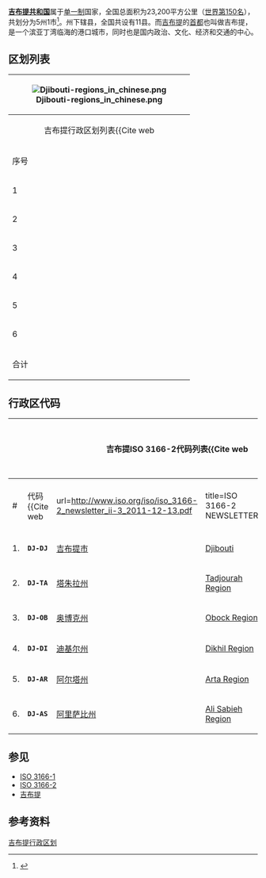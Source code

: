 {{Link style|time=2015-12-11T08:42:05+00:00}}
{{noteTA
|G1=地名
}}

'''[[吉布提共和国|吉布提共和国]]'''属于[[单一制|单一制]]国家，全国总面积为23,200平方公里（[[国家面积列表|世界第150名]]），共划分为5州1市<ref>{{Cite web |url=https://www.cia.gov/library/publications/the-world-factbook/geos/dj.html |title=World Factbook-DJIBOUTI-Government-Administrative divisions |accessdate=2014-07-07 |author= |last= |first= |authorlink= |coauthors= |date= |year= |month= |format= |work= |publisher=[[中央情报局|中央情报局]] |pages= |language=en |doi= |archiveurl=https://web.archive.org/web/20140702024855/https://www.cia.gov/library/publications/the-world-factbook/geos/dj.html |archivedate=2014-07-02 |quote=DJIBOUTI：6 districts (cercles, singular - cercle); Ali Sabieh, Arta, Dikhil, Djibouti, Obock, Tadjourah |deadurl=yes }}</ref>。州下辖县，全国共设有11县。而[[吉布提|吉布提]]的[[首都|首都]]也叫做吉布提，是一个滨亚丁湾临海的港口城市，同时也是国内政治、文化、经济和交通的中心。

== 区划列表 ==

{{参见|吉布提城市列表}}

{| class="wikitable sortable"
|-
!colspan="7"|[[File:Djibouti-regions_in_chinese.png|thumb]]
|-
!colspan="7" align=center|吉布提行政区划列表<ref>{{Cite web 
 |url=http://www.presidence.dj/LES%20TEXTES/arr0278pr03.htm 
 |title=Arrêté n°2003-0278/PR/MID portant création d’un nouveau arrondissement et délimitant les circonscriptions administratives. 
 |accessdate=2014-07-13 
 |author=ISMAÏL OMAR GUELLEH 
 |last= 
 |first= 
 |authorlink= 
 |coauthors= 
 |date=09 avril 2003. 
 |year= 
 |month= 
 |trans_title= 
 |format= 
 |work=LE PRÉSIDENT DE LA RÉPUBLIQUE, CHEF DU GOUVERNEMENT 
 |publisher= 
 |pages= 
 |language=fr 
 |doi= 
 |archiveurl=https://web.archive.org/web/20130405095833/http://www.presidence.dj/LES%20TEXTES/arr0278pr03.htm 
 |archivedate=2013-04-05 
 |quote= 
 |deadurl=yes 
 }}</ref>
|-
!序号!!区名!!法文!!首府!!法文!!面积<br><small>(平方公里)</small>!!人口<ref>{{Cite web
|url= http://www.ministere-finances.dj/Nouveau%20dossier%20(8)/SITE%20OFFICIEL%20DE%20LA%20REPUBLIQUE%20DE%20DJIBOUTI.mht
|title= Journal Officiel de la République de Djibouti
|accessdate= 2014-07-12
|author= ISMAÏL OMAR GUELLEH
|last= 
|first= 
|authorlink= 
|coauthors= 
|date= 2010-03-23
|year= 
|month= 
|trans_title= 
|format= 
|work= 
|publisher= 
|pages= 
|language= fr
|doi= 
|archiveurl= https://web.archive.org/web/20201114211725/http://www.ministere-finances.dj/Nouveau%20dossier%20(8)/SITE%20OFFICIEL%20DE%20LA%20REPUBLIQUE%20DE%20DJIBOUTI.mht
|archivedate= 2020-11-14
|quote= 
|dead-url= no
}}</ref><br><small>（2010年）</small>
|-
| 1  || [[吉布提市|吉布提市]]<br><small>(首都)</small> || [[:fr:Djibouti_(ville)|Djibouti]] || [[吉布提市|吉布提市]] || [[:fr:Djibouti_(ville)|Djibouti]] || 200 || 475,322
|-
| 2  || [[阿里萨比州|阿里萨比州]] || [[:fr:Région_d'Ali_Sabieh|Région d'Ali Sabieh]] || [[阿里萨比耶|阿里萨比耶]] || [[:fr:Ali_Sabieh|Ali Sabieh]] || 2,200 || 86,949
|-
| 3  || [[阿尔塔州_(吉布提)|阿尔塔州]] || [[:fr:Région_d'Arta|Région d'Arta]]|| [[阿尔塔|阿尔塔]] || [[:fr:Arta_(Djibouti)|Arta]] || 1,800 || 42,380
|-
| 4  || [[迪基尔州|迪基尔州]] || [[:fr:Région_de_Dikhil|Région de Dikhil]] || [[迪基勒|迪基勒]] || [[:fr:Dikhil|Dikhil]] || 7,200 || 88,948
|-
| 5  || [[塔朱拉州|塔朱拉州]] || [[:fr:Région_de_Tadjourah|Région de Tadjourah]] || [[塔朱拉|塔朱拉]] || [[:fr:Tadjourah_(Djibouti)|Tadjourah]] || 7,100  || 86,704 
|-
| 6  || [[奥博克州|奥博克州]] || [[:fr:Région_d'Obock|Région d'Obock]] || [[奥博克|奥博克]] || [[:fr:Obock|Obock]]|| 4,700 || 37,856
|-
|合计 || [[吉布提共和国|吉布提共和国]] ||[[:fr:République_de_Djibouti|République de Djibouti]] || || ||'''23,200'''|| '''818,159'''
|}

== 行政区代码 ==

{{参见|ISO 3166-2:DJ}}

{| class="wikitable sortable"
!colspan="5"|吉布提ISO 3166-2代码列表<ref>{{Cite web 
 |url=http://www.statoids.com/udj.html 
 |title=Regions of Djibouti-Primary subdivisions: 
 |accessdate=2014-07-12 
 |author=Gwillim Law 
 |last= 
 |first= 
 |authorlink= 
 |coauthors= 
 |date=2011-12-16 
 |year= 
 |month= 
 |trans_title= 
 |format= 
 |work=(www.statoids.com) 
 |publisher= 
 |pages= 
 |language=en 
 |doi= 
 |archiveurl=https://web.archive.org/web/20140630232340/http://statoids.com/udj.html 
 |archivedate=2014-06-30 
 |quote= 
 |deadurl=yes 
 }}</ref>
|-
! #
!代码<ref>{{Cite web 
 |url=http://www.iso.org/iso/iso_3166-2_newsletter_ii-3_2011-12-13.pdf 
 |title=ISO 3166-2 NEWSLETTER. 
 |accessdate=2014-07-13 
 |author= 
 |last= 
 |first= 
 |authorlink= 
 |coauthors= 
 |date=2011-12-13 
 |year= 
 |month= 
 |trans_title= 
 |format=pdf 
 |work=[[国际标准化组织|国际标准化组织]] 
 |publisher= 
 |pages=20页 
 |language=en 
 |doi= 
 |archiveurl=https://web.archive.org/web/20131110143808/http://www.iso.org/iso/iso_3166-2_newsletter_ii-3_2011-12-13.pdf 
 |archivedate=2013-11-10 
 |quote= 
 |deadurl=yes 
 }}</ref>
!区市
!英文
!法文
|-
| 1.
|<code>'''DJ-DJ'''</code>
|[[吉布提市|吉布提市]]
|[[:en:Djibouti_(city)|Djibouti]]
|[[:fr:Djibouti_(ville)|Djibouti]]
|-
| 2.
|<code>'''DJ-TA'''</code>
|[[塔朱拉州|塔朱拉州]]
|[[:en:Tadjourah_Region|Tadjourah Region]]
|[[:fr:Région_de_Tadjourah|Région de Tadjourah]]
|-
| 3.
|<code>'''DJ-OB'''</code>
|[[奥博克州|奥博克州]]
|[[:en:Obock_Region|Obock Region]]
|[[:fr:Région_d'Obock|Région d'Obock]]
|-
| 4.
|<code>'''DJ-DI'''</code>
|[[迪基尔州|迪基尔州]]
|[[:en:Dikhil_Region|Dikhil Region]]
|[[:fr:Région_de_Dikhil|Région de Dikhil]]
|-
| 5.
|<code>'''DJ-AR'''</code>
|[[阿尔塔州_(吉布提)|阿尔塔州]]
|[[:en:Arta_Region|Arta Region]]
|[[:fr:Région_d'Arta|Région d'Arta]]
|-
| 6.
|<code>'''DJ-AS'''</code>
|[[阿里萨比州|阿里萨比州]]
|[[:en:Ali_Sabieh_Region|Ali Sabieh Region]]
|[[:fr:Région_d'Ali_Sabieh|Région d'Ali Sabieh]]
|}

== 参见 ==

*[[ISO_3166-1|ISO 3166-1]]
*[[ISO_3166-2|ISO 3166-2]]
*[[吉布提|吉布提]]

== 参考资料 ==

{{reflist}}

{{吉布地行政區劃}}

{{非洲题目|行政区划}}

[[Category:吉布提行政区划|]]